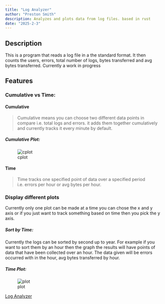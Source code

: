 ```yaml
---
title: "Log Analyzer"
author: "Preston Smith"
description: Analyzes and plots data from log files. based in rust
date: "2025-2-3"
---
```



## Description
This is a program that reads a log file in a the standard format. It then counts the users, errors, total number of logs, bytes transferred and avg bytes transferred. Currently a work in progress

## Features

### Cumulative vs Time:

#### Cumulative

>Cumulative means you can choose two different data points in compare i.e. total logs and errors. it adds them together cumulatively and currently tracks it every minute by default.

##### Cumulative Plot:

![cplot](/images/2.7.png)


#### Time

> Time tracks one specified point of data over a specified period i.e. errors per hour or avg bytes per hour.

### Display different plots

Currently only one plot can be made at a time you can chose the x and y axis or if you just want to track something based on time then you pick the y axis.

##### Sort by Time:

Currently the logs can be sorted by second up to year. For example if you want to sort them by an hour then the graph the results will have points of data that have been collected over an hour. The data given will be errors occurred with in the hour, avg bytes transferred by hour. 

##### Time Plot:

![plot](/images/2.6.png)


[Log Analyzer](https://github.com/Poiuy7312/log_analyzer)